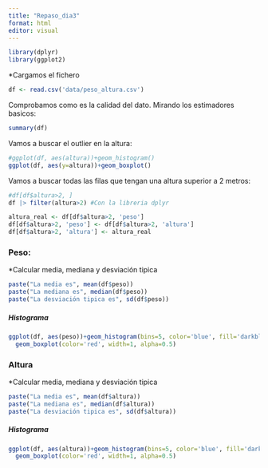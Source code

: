---
title: "Repaso_dia3"
format: html
editor: visual
---

```{r}
library(dplyr)
library(ggplot2)
```


*Cargamos el fichero
```{r}
df <- read.csv('data/peso_altura.csv')
```

Comprobamos como es la calidad del dato. Mirando los estimadores basicos:
```{r}
summary(df)
```

Vamos a buscar el outlier en la altura:

```{r}

#ggplot(df, aes(altura))+geom_histogram()
ggplot(df, aes(y=altura))+geom_boxplot()
```

Vamos a buscar todas las filas que tengan una altura superior a 2 metros:
```{r}
#df[df$altura>2, ]
df |> filter(altura>2) #Con la libreria dplyr
``` 


```{r}
altura_real <- df[df$altura>2, 'peso']
df[df$altura>2, 'peso'] <- df[df$altura>2, 'altura']
df[df$altura>2, 'altura'] <- altura_real
``` 


### Peso:

*Calcular media, mediana y desviación tipica
```{r}
paste("La media es", mean(df$peso))
paste("La mediana es", median(df$peso))
paste("La desviación tipica es", sd(df$peso))
```


##### Histograma 

```{r}
ggplot(df, aes(peso))+geom_histogram(bins=5, color='blue', fill='darkblue')+
  geom_boxplot(color='red', width=1, alpha=0.5)
```

### Altura

*Calcular media, mediana y desviación tipica
```{r}
paste("La media es", mean(df$altura))
paste("La mediana es", median(df$altura))
paste("La desviación tipica es", sd(df$altura))
```


##### Histograma 

```{r}
ggplot(df, aes(altura))+geom_histogram(bins=5, color='blue', fill='darkblue')+
  geom_boxplot(color='red', width=1, alpha=0.5)
```
